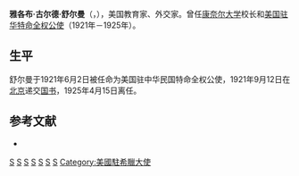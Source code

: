 {{Link style|time=2015-12-12T07:12:41+00:00}}
{{Infobox officeholder
|name        = 雅各布·古尔德·舒尔曼<br>Jacob Gould Schurman
|image       = Bundesarchiv Bild 102-09830, Jacob Gould Schurman.jpg
|caption     = 1930年的舒尔曼
|order       =
|title       = [[康奈尔大学校长列表|康奈尔大学校长]]
|term_start  = 1892
|term_end    = 1920
|predecessor = [[Charles_Kendall_Adams|Charles Kendall Adams]]
|successor   = [[Livingston_Farrand|Livingston Farrand]]
|order2      =
|title2      = [[舒尔曼委员会|舒尔曼委员会]]主席 <br> ''(菲律宾第一委员会)''
|term_start2 = 1899年3月4日
|term_end2   = 1900年3月16日
|predecessor2= 
|successor2  = [[威廉·霍华德·塔夫脱|威廉·霍华德·塔夫脱]] <br> (菲律宾第二委员会)
|order3      =
|title3      = [[美国驻希腊大使|美国驻希腊大使]]
|term_start3 = 1912
|term_end3   = 1913
|predecessor3= [[George_H._Moses|George H. Moses]]
|successor3  = [[George_F._Williams|George F. Williams]]
|order4      =
|title4      = [[美国驻华特命全权公使|美国驻华特命全权公使]]
|term_start4 = 1921
|term_end4   = 1925
|predecessor4= [[Paul_Reinsch|Paul Reinsch]]
|successor4  = [[马慕瑞|马慕瑞]]
|order5      =
|title5      = [[美国驻德国大使|美国驻德国大使]]
|term_start5 = 1925
|term_end5   = 1929
|predecessor5= [[Alanson_B._Houghton|Alanson B. Houghton]]
|successor5  = [[Frederic_M._Sackett|Frederic M. Sackett]]
|birth_date  = {{birth date|1854|5|2|mf=y}}
|birth_place = {{CAN}}[[爱德华王子岛|爱德华王子岛]]
|death_date  = {{death date and age|1942|8|12|1854|5|2}}
|death_place = {{USA}}[[纽约|纽约]]
}}
'''雅各布·古尔德·舒尔曼'''（{{lang-en|Jacob Gould Schurman}}，{{bd|1854年|5月22日|1942年|8月12日}}），美国教育家、外交家。曾任[[康奈尔大学|康奈尔大学]]校长和[[美国驻华特命全权公使|美国驻华特命全权公使]]（1921年－1925年）。

== 生平 ==
舒尔曼于1921年6月2日被任命为美国驻中华民国特命全权公使，1921年9月12日在[[北京|北京]]递交[[国书|国书]]，1925年4月15日离任。


{{s-start}}
{{s-aca}}
{{succession box |
  title=[[康奈尔大学校长列表|康奈尔大学校长]] |
  before=[[Charles_Kendall_Adams|Charles Kendall Adams]] |
  after=[[Livingston_Farrand|Livingston Farrand]] |
  years= 1892–1920
}}
{{s-gov}}
{{succession box |
title=[[舒尔曼委员会|舒尔曼委员会]] <br> ''(菲律宾第一委员会)''|
before=''无'' |
after=[[威廉·霍华德·塔夫脱|威廉·霍华德·塔夫脱]] <br> (菲律宾第二委员会) |
years=1899年3月4日–1900年3月16日
}}
{{s-dip}}
{{succession box
| title=  [[美国驻希腊大使|美国驻希腊大使]]
| before= [[George_H._Moses|George H. Moses]]
| after=  [[George_F._Williams|George F. Williams]]
| years=  1912–1913
}}
{{succession box
| title=  [[美国驻华大使列表|美国驻华特命全权公使]]
| before= [[:en:Charles_R._Crane|Charles R. Crane]]
| after=  [[马慕瑞|马慕瑞]]
| years=  1921年6月2日–1925年4月15日
}}
{{succession box
| title=  [[美国驻德国大使|美国驻德国大使]]
| before= [[Alanson_B._Houghton|Alanson B. Houghton]]
| after=  [[Frederic_M._Sackett|Frederic M. Sackett]]
| years=  1925–1929
}}
{{s-end}}

==参考文献==
*{{cite book
|last=Moser
|first=Maynard
|title=Jacob Gould Schurman--scholar, political activist, and ambassador of good will, 1892-1942
|url=http://books.google.com/books?id=SOFhalrynL4C
|year=1982
|publisher=Ayer Publishing
|isbn=9780405141003
}}

{{US Ambassadors to China}}
{{美國駐希臘大使}}
{{Authority control}}

[[Category:美國駐中華民國大陸時期大使|S]]
[[Category:康奈尔大学校长|S]]
[[Category:移民美國的加拿大人|S]]
[[Category:美國駐德國大使|S]]
[[Category:倫敦大學校友|S]]
[[Category:愛丁堡大學校友|S]]
[[Category:巴黎大學校友|S]]
[[Category:美國駐希臘大使|Category:美國駐希臘大使]]